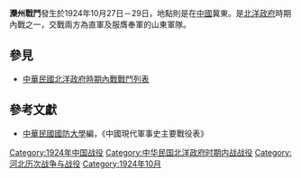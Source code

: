 {{Infobox Military Conflict|
campaign=|
image=|
caption=|
conflict=灤州戰鬥|
date=1924年10月27日－29日|
place=[[中國|中國]]冀東|
result=直軍敗退至天津|
combatant1=直軍|
combatant2=奉（魯）軍| 
commander1=[[吳佩孚|吳佩孚]]|
commander2=[[張宗昌|張宗昌]]|
strength1=|
strength2=|
casualties1=|
casualties2=|
}}
'''灤州戰鬥'''發生於1924年10月27日－29日，地點則是在[[中國|中國]]冀東。是[[北洋政府|北洋政府]]時期內戰之一，交戰兩方為直軍及服膺奉軍的山東軍隊。
==參見==
*[[中華民國北洋政府時期內戰戰鬥列表|中華民國北洋政府時期內戰戰鬥列表]]
==參考文獻==
*[[中華民國|中華民國]][[國防大學_(臺灣)|國防大學]]編，《中國現代軍事史主要戰役表》

[[Category:1924年中国战役|Category:1924年中国战役]]
[[Category:中华民国北洋政府时期内战战役|Category:中华民国北洋政府时期内战战役]]
[[Category:河北历次战争与战役|Category:河北历次战争与战役]]
[[Category:1924年10月|Category:1924年10月]]
{{War-stub}}
